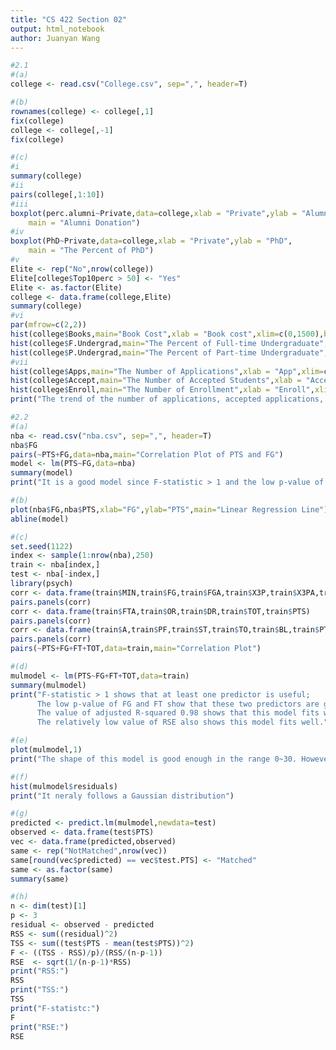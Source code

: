 ```yaml
---
title: "CS 422 Section 02"
output: html_notebook
author: Juanyan Wang
---
```


```r
#2.1
#(a)
college <- read.csv("College.csv", sep=",", header=T)

#(b)
rownames(college) <- college[,1]
fix(college)
college <- college[,-1]
fix(college)

#(c)
#i
summary(college)
#ii
pairs(college[,1:10])
#iii
boxplot(perc.alumni~Private,data=college,xlab = "Private",ylab = "Alumni", 
    main = "Alumni Donation")
#iv
boxplot(PhD~Private,data=college,xlab = "Private",ylab = "PhD", 
    main = "The Percent of PhD")
#v
Elite <- rep("No",nrow(college))
Elite[college$Top10perc > 50] <- "Yes"
Elite <- as.factor(Elite)
college <- data.frame(college,Elite)
summary(college)
#vi
par(mfrow=c(2,2))
hist(college$Books,main="Book Cost",xlab = "Book cost",xlim=c(0,1500),breaks = 400)
hist(college$F.Undergrad,main="The Percent of Full-time Undergraduate",xlab = "F Undergrad",xlim=c(0,35000),breaks = 400)
hist(college$P.Undergrad,main="The Percent of Part-time Undergraduate",xlab = "P Undergrad",xlim=c(0,6000),breaks = 400)
#vii
hist(college$Apps,main="The Number of Applications",xlab = "App",xlim=c(0,20000),breaks = 2000)
hist(college$Accept,main="The Number of Accepted Students",xlab = "Accept",xlim=c(0,20000),breaks = 2000)
hist(college$Enroll,main="The Number of Enrollment",xlab = "Enroll",xlim=c(0,8000),breaks = 2000)
print("The trend of the number of applications, accepted applications, enrolled students are all in a power-law distribution")

```


```r
#2.2
#(a)
nba <- read.csv("nba.csv", sep=",", header=T)
nba$FG
pairs(~PTS+FG,data=nba,main="Correlation Plot of PTS and FG")
model <- lm(PTS~FG,data=nba)
summary(model)
print("It is a good model since F-statistic > 1 and the low p-value of FG shows that FG is a good predictor. The relatively high adjusted R-squared and relatively low RSE show that this model fits well.")

#(b)
plot(nba$FG,nba$PTS,xlab="FG",ylab="PTS",main="Linear Regression Line")
abline(model)

#(c)
set.seed(1122)
index <- sample(1:nrow(nba),250)
train <- nba[index,]
test <- nba[-index,]
library(psych)
corr <- data.frame(train$MIN,train$FG,train$FGA,train$X3P,train$X3PA,train$FT,train$PTS)
pairs.panels(corr)
corr <- data.frame(train$FTA,train$OR,train$DR,train$TOT,train$PTS)
pairs.panels(corr)
corr <- data.frame(train$A,train$PF,train$ST,train$TO,train$BL,train$PTS)
pairs.panels(corr)
pairs(~PTS+FG+FT+TOT,data=train,main="Correlation Plot")

#(d)
mulmodel <- lm(PTS~FG+FT+TOT,data=train)
summary(mulmodel)
print("F-statistic > 1 shows that at least one predictor is useful; 
      The low p-value of FG and FT show that these two predictors are good whereas the relatively high p-value of TOT shows it is very useful as FG and FT;
      The value of adjusted R-squared 0.98 shows that this model fits well and also not overfit;
      The relatively low value of RSE also shows this model fits well.")

#(e)
plot(mulmodel,1)
print("The shape of this model is good enough in the range 0~30. However, we can predict the fitted value after 30, which shows that there may be some non-linearlity in the data. ")

#(f)
hist(mulmodel$residuals)
print("It neraly follows a Gaussian distribution")

#(g)
predicted <- predict.lm(mulmodel,newdata=test)
observed <- data.frame(test$PTS)
vec <- data.frame(predicted,observed)
same <- rep("NotMatched",nrow(vec))
same[round(vec$predicted) == vec$test.PTS] <- "Matched"
same <- as.factor(same)
summary(same)

#(h)
n <- dim(test)[1]
p <- 3
residual <- observed - predicted
RSS <- sum((residual)^2)
TSS <- sum((test$PTS - mean(test$PTS))^2)
F <- ((TSS - RSS)/p)/(RSS/(n-p-1))
RSE  <- sqrt(1/(n-p-1)*RSS)
print("RSS:")
RSS
print("TSS:")
TSS
print("F-statistc:")
F
print("RSE:")
RSE

```

